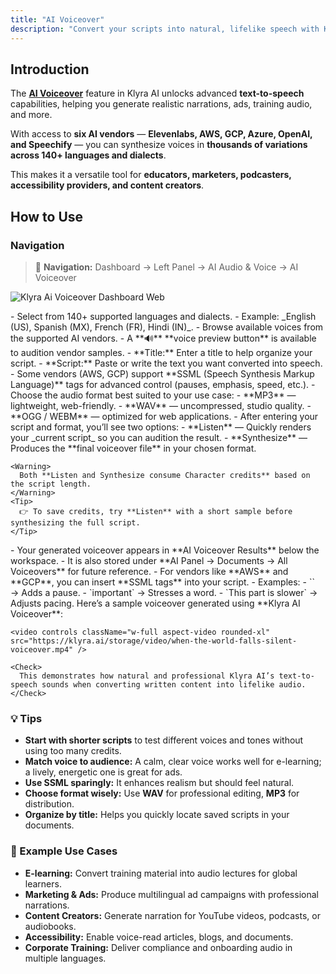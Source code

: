 ```yaml
---
title: "AI Voiceover"
description: "Convert your scripts into natural, lifelike speech with Klyra AI’s Text-to-Speech (TTS) engine. Choose from thousands of voices, 140+ languages, and multiple AI vendors to produce professional audio in minutes."
---
```


## Introduction

The [**AI Voiceover**](https://klyra.ai/page/ai-voiceover) feature in Klyra AI unlocks advanced **text-to-speech** capabilities, helping you generate realistic narrations, ads, training audio, and more.

With access to **six AI vendors** — **Elevenlabs, AWS, GCP, Azure, OpenAI, and Speechify** — you can synthesize voices in **thousands of variations across 140+ languages and dialects**.

This makes it a versatile tool for **educators, marketers, podcasters, accessibility providers, and content creators**.

## How to Use

### Navigation

> 🔎 **Navigation:** Dashboard → Left Panel → AI Audio & Voice → AI Voiceover

<img
  src="/images/klyra-ai-voiceover-dashboard.webp"
  alt="Klyra Ai Voiceover Dashboard Web"
  class="border rounded-lg shadow-md"
/>

<Steps>
  <Step title="Pick your language">
    - Select from 140+ supported languages and dialects.
    - Example: _English (US), Spanish (MX), French (FR), Hindi (IN)_.
  </Step>
  <Step title="Choose your voice">
    - Browse available voices from the supported AI vendors.
    - A **🔊** **voice preview button** is available to audition vendor samples.
  </Step>
  <Step title="Add your script details">
    - **Title:** Enter a title to help organize your script.
    - **Script:** Paste or write the text you want converted into speech.
    - Some vendors (AWS, GCP) support **SSML (Speech Synthesis Markup Language)** tags for advanced control (pauses, emphasis, speed, etc.).
  </Step>
  <Step title="Select output format">
    - Choose the audio format best suited to your use case:
      - **MP3** — lightweight, web-friendly.
      - **WAV** — uncompressed, studio quality.
      - **OGG / WEBM** — optimized for web applications.
  </Step>
  <Step title="Listen or Synthesize (consumes credits)">
    - After entering your script and format, you’ll see two options:
      - **Listen** — Quickly renders your _current script_ so you can audition the result.
      - **Synthesize** — Produces the **final voiceover file** in your chosen format.

    <Warning>
      Both **Listen and Synthesize consume Character credits** based on the script length.
    </Warning>
    <Tip>
      👉 To save credits, try **Listen** with a short sample before synthesizing the full script.
    </Tip>
  </Step>
  <Step title="Access your results">
    - Your generated voiceover appears in **AI Voiceover Results** below the workspace.
    - It is also stored under **AI Panel → Documents → All Voiceovers** for future reference.
  </Step>
  <Step title="Enhance with SSML (Optional)">
    - For vendors like **AWS** and **GCP**, you can insert **SSML tags** into your script.
    - Examples:
      - `<break time="1s"/>` → Adds a pause.
      - `<emphasis level="strong">important</emphasis>` → Stresses a word.
      - `<prosody rate="slow">This part is slower</prosody>` → Adjusts pacing.
  </Step>
  <Step title="🎧 Sample Output">
    Here’s a sample voiceover generated using **Klyra AI Voiceover**:

    <video controls className="w-full aspect-video rounded-xl" src="https://klyra.ai/storage/video/when-the-world-falls-silent-voiceover.mp4" />

    <Check>
      This demonstrates how natural and professional Klyra AI’s text-to-speech sounds when converting written content into lifelike audio.
    </Check>
  </Step>
</Steps>

### 💡 Tips

- **Start with shorter scripts** to test different voices and tones without using too many credits.
- **Match voice to audience:** A calm, clear voice works well for e-learning; a lively, energetic one is great for ads.
- **Use SSML sparingly:** It enhances realism but should feel natural.
- **Choose format wisely:** Use **WAV** for professional editing, **MP3** for distribution.
- **Organize by title:** Helps you quickly locate saved scripts in your documents.

### 📌 Example Use Cases

- **E-learning:** Convert training material into audio lectures for global learners.
- **Marketing & Ads:** Produce multilingual ad campaigns with professional narrations.
- **Content Creators:** Generate narration for YouTube videos, podcasts, or audiobooks.
- **Accessibility:** Enable voice-read articles, blogs, and documents.
- **Corporate Training:** Deliver compliance and onboarding audio in multiple languages.
